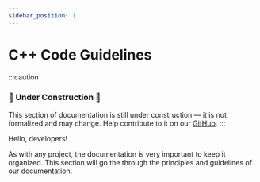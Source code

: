 ```yaml
---
sidebar_position: 1
---
```

# C++ Code Guidelines

:::caution

### 🚧 Under Construction 🚧

This section of documentation is still under construction — it is not formalized and may change.
Help contribute to it on our [GitHub](https://github.com/Avdan-OS/docsite/docs/meta/contributing/documentation.md).
:::

Hello, developers!

As with any project, the documentation is very important to keep it organized.
This section will go the through the principles and guidelines of our documentation.